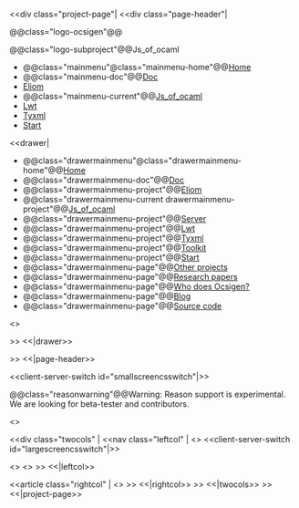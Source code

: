 <<div class="project-page"|
<<div class="page-header"|

@@class="logo-ocsigen"@@[[site:/|{{site:/img/ocsigen-white.svg|Ocsigen}}]]

@@class="logo-subproject"@@Js_of_ocaml

*@@class="mainmenu"@class="mainmenu-home"@@[[site:/|Home]]
*@@class="mainmenu-doc"@@[[wiki("tuto"):|Doc]]
*[[wiki("eliom"):|Eliom]]
*@@class="mainmenu-current"@@[[wiki("js_of_ocaml"):|Js_of_ocaml]]
*[[wiki("lwt"):|Lwt]]
*[[wiki("tyxml"):|Tyxml]]
*[[wiki("ocsigen-start"):|Start]]

<<drawer|

*@@class="drawermainmenu"@class="drawermainmenu-home"@@[[site:/|Home]]
*@@class="drawermainmenu-doc"@@[[wiki("tuto"):|Doc]]
*@@class="drawermainmenu-project"@@[[wiki("eliom"):|Eliom]]
*@@class="drawermainmenu-current drawermainmenu-project"@@[[wiki("js_of_ocaml"):|Js_of_ocaml]]
*@@class="drawermainmenu-project"@@[[wiki("ocsigenserver"):|Server]]
*@@class="drawermainmenu-project"@@[[wiki("lwt"):|Lwt]]
*@@class="drawermainmenu-project"@@[[wiki("tyxml"):|Tyxml]]
*@@class="drawermainmenu-project"@@[[wiki("ocsigen-toolkit"):|Toolkit]]
*@@class="drawermainmenu-project"@@[[wiki("ocsigen-start"):|Start]]
*@@class="drawermainmenu-page"@@[[site:/projects|Other projects]]
*@@class="drawermainmenu-page"@@[[site:/papers|Research papers]]
*@@class="drawermainmenu-page"@@[[site:/credits|Who does Ocsigen?]]
*@@class="drawermainmenu-page"@@[[site:/blog|Blog]]
*@@class="drawermainmenu-page"@@[[https://github.com/ocsigen|Source code]]

<<doctree>>


>> <<|drawer>>

>> <<|page-header>>

<<client-server-switch id="smallscreencsswitch"|>>

@@class="reasonwarning"@@Warning: Reason support is experimental.
We are looking for beta-tester and contributors.

<<reason-switch>>

<<div class="twocols" |
<<nav class="leftcol" |
<<docversion>>
<<client-server-switch id="largescreencsswitch"|>>

<<googlesearch>>
<<doctree>>
>> <<|leftcol>>

<<article class="rightcol" |
<<content>>
>> <<|rightcol>>
>> <<|twocols>>
>> <<|project-page>>
